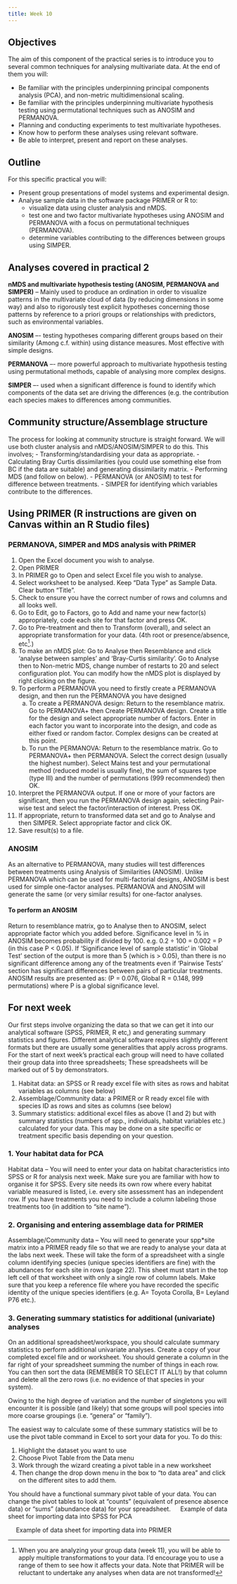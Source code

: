 ```yaml
---
title: Week 10
---
```


:::{.callout-tip appearance="simple"}
## Objectives
The aim of this component of the practical series is to introduce you to several common techniques for analysing multivariate data. At the end of them you will:

- Be familiar with the principles underpinning principal components analysis (PCA), and non-metric multidimensional scaling.
- Be familiar with the principles underpinning multivariate hypothesis testing using permutational techniques such as ANOSIM and PERMANOVA.
- Planning and conducting experiments to test multivariate hypotheses.
- Know how to perform these analyses using relevant software.
- Be able to interpret, present and report on these analyses. 
:::

## Outline 

For this specific practical you will:

- Present group presentations of model systems and experimental design.
- Analyse sample data in the software package PRIMER or R to:
  - visualize data using cluster analysis and nMDS.
  - test one and two factor multivariate hypotheses using ANOSIM and PERMANOVA with a focus on permutational techniques (PERMANOVA). 
  - determine variables contributing to the differences between groups using SIMPER.

## Analyses covered in practical 2
**nMDS and multivariate hypothesis testing (ANOSIM, PERMANOVA and SIMPER)** -- Mainly used to produce an ordination in order to visualize patterns in the multivariate cloud of data (by reducing dimensions in some way) and also to rigorously test explicit hypotheses concerning those patterns by reference to a priori groups or relationships with predictors, such as environmental variables.

**ANOSIM** –- testing hypotheses comparing different groups based on their similarity (Among c.f. within) using distance measures. Most effective with simple designs.

**PERMANOVA** –- more powerful approach to multivariate hypothesis testing using permutational methods, capable of analysing more complex designs.

**SIMPER** –- used when a significant difference is found to identify which components of the data set are driving the differences (e.g. the contribution each species makes to differences among communities.

## Community structure/Assemblage structure
The process for looking at community structure is straight forward. We will use both cluster analysis and nMDS/ANOSIM/SIMPER to do this. This involves;
- Transforming/standardising your data as appropriate.
- Calculating Bray Curtis dissimilarities (you could use something else from BC if the data are suitable) and generating dissimilarity matrix.
- Performing MDS (and follow on below).
- PERMANOVA (or ANOSIM) to test for difference between treatments.
- SIMPER for identifying which variables contribute to the differences.

## Using PRIMER (R instructions are given on Canvas within an R Studio files)
### PERMANOVA, SIMPER and MDS analysis with PRIMER

1. Open the Excel document you wish to analyse.
2. Open PRIMER
3. In PRIMER go to Open and select Excel file you wish to analyse.
4. Select worksheet to be analysed. Keep “Data Type” as Sample Data. Clear button “Title”.
5. Check to ensure you have the correct number of rows and columns and all looks well.
6. Go to Edit, go to Factors, go to Add and name your new factor(s) appropriately, code each site for that factor and press OK.
7. Go to Pre-treatment and then to Transform (overall), and select an appropriate transformation for your data. (4th root or presence/absence, etc[^1].)
8. To make an nMDS plot: Go to Analyse then Resemblance and click ‘analyse between samples’ and ‘Bray-Curtis similarity’. Go to Analyse then to Non-metric MDS, change number of restarts to 20 and select configuration plot. You can modify how the nMDS plot is displayed by right clicking on the figure.
9. To perform a PERMANOVA you need to firstly create a PERMANOVA design, and then run the PERMANOVA you have designed
   a.	To create a PERMANOVA design: Return to the resemblance matrix. Go to PERMANOVA+ then Create PERMANOVA design. Create a title for the design and select appropriate number of factors. Enter in each factor you want to incorporate into the design, and code as either fixed or random factor. Complex designs can be created at this point. 
   b.	To run the PERMANOVA: Return to the resemblance matrix. Go to PERMANOVA+ then PERMANOVA. Select the correct design (usually the highest number). Select Mains test and your permutational method (reduced model is usually fine), the sum of squares type (type III) and the number of permutations (999 recommended) then OK.
10. Interpret the PERMANOVA output. If one or more of your factors are significant, then you run the PERMANOVA design again, selecting Pair-wise test and select the factor/interaction of interest. Press OK.
11. If appropriate, return to transformed data set and go to Analyse and then SIMPER. Select appropriate factor and click OK.
12. Save result(s) to a file.

[^1]: When you are analyzing your group data (week 11), you will be able to apply multiple transformations to your data. I’d encourage you to use a range of them to see how it affects your data. Note that PRIMER will be reluctant to undertake any analyses when data are not transformed!

### ANOSIM
As an alternative to PERMANOVA, many studies will test differences between treatments using Analysis of Similarities (ANOSIM). Unlike PERMANOVA which can be used for multi-factorial designs, ANOSIM is best used for simple one-factor analyses. PERMANOVA and ANOSIM will generate the same (or very similar results) for one-factor analyses. 

#### To perform an ANOSIM
Return to resemblance matrix, go to Analyse then to ANOSIM, select appropriate factor which you added before.
Significance level in % in ANOSIM becomes probability if divided by 100. e.g. 0.2 ÷ 100 = 0.002 = P (in this case P < 0.05). If ‘Significance level of sample statistic’ in ‘Global Test’ section of the output is more than 5 (which is > 0.05), than there is no significant difference among any of the treatments even if ‘Pairwise Tests’ section has significant differences between pairs of particular treatments. ANOSIM results are presented as: (P = 0.076, Global R = 0.148, 999 permutations) where P is a global significance level.

## For next week
Our first steps involve organizing the data so that we can get it into our analytical software (SPSS, PRIMER, R etc,) and generating summary statistics and figures. Different analytical software requires slightly different formats but there are usually some generalities that apply across programs.
For the start of next week’s practical each group will need to have collated their group data into three spreadsheets; These spreadsheets will be marked out of 5 by demonstrators.


1.	Habitat data: an SPSS or R ready excel file with sites as rows and habitat variables as columns (see below) 
2.	Assemblage/Community data: a PRIMER or R ready excel file with species ID as rows and sites as columns (see below) 
3.	Summary statistics: additional excel files as above (1 and 2) but with summary statistics (numbers of spp., individuals, habitat variables etc.) calculated for your data. This may be done on a site specific or treatment specific basis depending on your question.

### 1. Your habitat data for PCA
Habitat data – You will need to enter your data on habitat characteristics into SPSS or R for analysis next week. Make sure you are familiar with how to organise it for SPSS. Every site needs its own row where every habitat variable measured is listed, i.e. every site assessment has an independent row. If you have treatments you need to include a column labeling those treatments too (in addition to “site name”).

### 2. Organising and entering assemblage data for PRIMER
Assemblage/Community data – You will need to generate your spp*site matrix into a PRIMER ready file so that we are ready to analyse your data at the labs next week. These will take the form of a spreadsheet with a single column identifying species (unique species identifiers are fine) with the abundances for each site in rows (page 22). This sheet must start in the top left cell of that worksheet with only a single row of column labels. Make sure that you keep a reference file where you have recorded the specific identity of the unique species identifiers (e.g. A= Toyota Corolla, B= Leyland P76 etc.).

### 3. Generating summary statistics for additional (univariate) analyses
On an additional spreadsheet/workspace, you should calculate summary statistics to perform additional univariate analyses. Create a copy of your completed excel file and or worksheet. You should generate a column in the far right of your spreadsheet summing the number of things in each row. You can then sort the data (REMEMBER TO SELECT IT ALL!) by that column and delete all the zero rows (i.e. no evidence of that species in your system).

Owing to the high degree of variation and the number of singletons you will encounter it is possible (and likely) that some groups will pool species into more coarse groupings (i.e. “genera” or “family”). 

The easiest way to calculate some of these summary statistics will be to use the pivot table command in Excel to sort your data for you. To do this:

1. Highlight the dataset you want to use
2. Choose Pivot Table from the Data menu
3. Work through the wizard creating a pivot table in a new worksheet
4. Then change the drop down menu in the box to “to data area” and click on the different sites to add them. 

You should have a functional summary pivot table of your data. You can change the pivot tables to look at “counts” (equivalent of presence absence data) or “sums” (abundance data) for your spreadsheet. 
 
Example of data sheet for importing data into SPSS for PCA 

  
Example of data sheet for importing data into PRIMER

  


